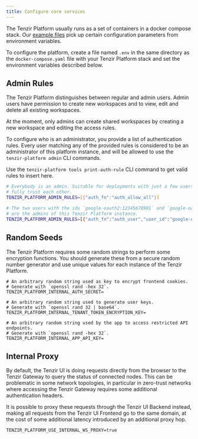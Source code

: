 ```yaml
---
title: Configure core services
---
```


The Tenzir Platform usually runs as a set of containers in a docker compose
stack. Our [example files](https://github.com/tenzir/platform/tree/main/examples)
pick up certain configuration parameters from environment variables.

To configure the platform, create a file named `.env` in the same directory
as the `docker-compose.yaml` file with your Tenzir Platform stack and set
the environment variables described below.

## Admin Rules

The Tenzir Platform distinguishes between regular and admin users.
Admin users have permission to create new workspaces and to view, edit and
delete all existing workspaces.

At the moment, only admins can create shared workspaces by creating a new
workspace and editing the access rules.

To configure who is an administrator, you provide a list of
authentication rules. Every user matching any of the provided rules
is considered to be an administrator of this platform instance, and will
be allowed to use the `tenzir-platform admin` CLI commands.

Use the `tenzir-platform tools print-auth-rule` CLI command to
get valid rules to insert here.

```sh
# Everybody is an admin. Suitable for deployments with just a few users who
# fully trust each other.
TENZIR_PLATFORM_ADMIN_RULES=[{"auth_fn":"auth_allow_all"}]

# The two users with the ids `google-oauth2:12345678901` and `google-oauth2:12345678902`
# are the admins of this Tenzir Platform instance.
TENZIR_PLATFORM_ADMIN_RULES=[{"auth_fn":"auth_user","user_id":"google-oauth2:12345678901"}, {"auth_fn":"auth_user","user_id":"google-oauth2:12345678902"}]
```

## Random Seeds

The Tenzir Platform requires some random strings to perform some encryption
functions. You should generate these from a secure random number generator and
use unique values for each instance of the Tenzir Platform.

```
# An arbitrary random string used as key to encrypt frontend cookies.
# Generate with `openssl rand -hex 32`.
TENZIR_PLATFORM_INTERNAL_AUTH_SECRET=

# An arbitrary random string used to generate user keys.
# Generate with `openssl rand 32 | base64`.
TENZIR_PLATFORM_INTERNAL_TENANT_TOKEN_ENCRYPTION_KEY=

# An arbitrary random string used by the app to access restricted API endpoints.
# Generate with `openssl rand -hex 32`.
TENZIR_PLATFORM_INTERNAL_APP_API_KEY=
```

## Internal Proxy

By default, the Tenzir UI is doing requests directly from the browser to the
Tenzir Gateway to query the status of connected nodes. This can be problematic
in some network topologies, in particular in zero-trust networks where
accessing the Tenzir Gateway requires some additional authentication headers.

It is possible to proxy these requests through the Tenzir UI Backend instead,
making all requests from the Tenzir UI Frontend go to the same domain, at
the cost of some additional latency introduced by an additional proxy hop.

```
TENZIR_PLATFORM_USE_INTERNAL_WS_PROXY=true
```

